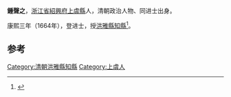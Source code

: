 '''鍾聲之'''，[[浙江省|浙江省]][[紹興府|紹興府]][[上虞縣|上虞縣]]人，清朝政治人物、同进士出身。

康熙三年（1664年），登进士，授[[洪雅縣|洪雅縣]][[知縣|知縣]]<ref>{{cite news|author=李金海、王克昌、姜林坤|title=上虞籍历代进士名录|url=http://www.xxyjh.com/new_detail.aspx?id=1426|accessdate=2013-08-20|newspaper=上虞乡贤研究会|deadurl=yes|archiveurl=https://web.archive.org/web/20130921054848/http://www.xxyjh.com/new_detail.aspx?id=1426|archivedate=2013-09-21}}</ref>。

==参考==
{{reflist}}
{{清朝人物小作品}}
{{康熙三年甲辰科殿試金榜}}
{{DEFAULTSORT:Zhong}}
[[Category:清朝洪雅縣知縣|Category:清朝洪雅縣知縣]]
[[Category:上虞人|Category:上虞人]]